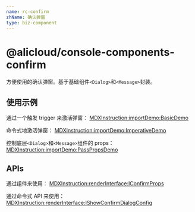 ```yaml
---
name: rc-confirm
zhName: 确认弹窗
type: biz-component
---
```


# @alicloud/console-components-confirm

方便使用的确认弹窗。基于基础组件`<Dialog>`和`<Message>`封装。

## 使用示例

通过一个触发 trigger 来激活弹窗：
[MDXInstruction:importDemo:BasicDemo](./stories/basic/index.tsx)

命令式地激活弹窗：
[MDXInstruction:importDemo:ImperativeDemo](./stories/imperative/index.tsx)

控制底层`<Dialog>`和`<Message>`组件的 props：
[MDXInstruction:importDemo:PassPropsDemo](./stories/passProps/index.tsx)

## APIs

通过组件来使用：
[MDXInstruction:renderInterface:IConfirmProps](./api-json/api.json)

通过命令式 API 来使用：
[MDXInstruction:renderInterface:IShowConfirmDialogConfig](./api-json/api.json)
